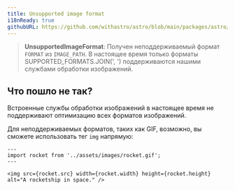 ```yaml
---
title: Unsupported image format
i18nReady: true
githubURL: https://github.com/withastro/astro/blob/main/packages/astro/src/core/errors/errors-data.ts
---
```


> **UnsupportedImageFormat**: Получен неподдерживаемый формат `FORMAT` из `IMAGE_PATH`. В настоящее время только форматы SUPPORTED_FORMATS.JOIN(', ') поддерживаются нашими службами обработки изображений.

## Что пошло не так?

Встроенные службы обработки изображений в настоящее время не поддерживают оптимизацию всех форматов изображений.

Для неподдерживаемых форматов, таких как GIF, возможно, вы сможете использовать тег `img` напрямую:
```astro
---
import rocket from '../assets/images/rocket.gif';
---

<img src={rocket.src} width={rocket.width} height={rocket.height} alt="A rocketship in space." />
```